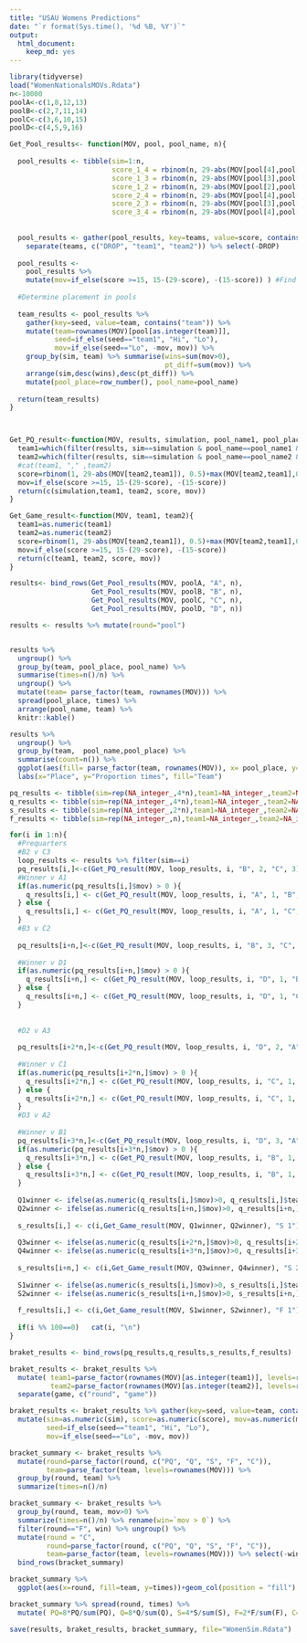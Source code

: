 ```yaml
---
title: "USAU Womens Predictions"
date: "`r format(Sys.time(), '%d %B, %Y')`"
output: 
  html_document: 
    keep_md: yes
---
```




<!-- #1 v 4  -->
<!-- #2 v 3 -->
<!-- #1 v 3 -->
<!-- #2 v 4 -->
<!-- #1 v 2 -->
<!-- #3 v 4  -->

```r
library(tidyverse)
load("WomenNationalsMOVs.Rdata")
n<-10000
poolA<-c(1,8,12,13)
poolB<-c(2,7,11,14)
poolC<-c(3,6,10,15)
poolD<-c(4,5,9,16)

Get_Pool_results<- function(MOV, pool, pool_name, n){
  
  pool_results <- tibble(sim=1:n,
                         score_1_4 = rbinom(n, 29-abs(MOV[pool[4],pool[1]]), 0.5)+max(MOV[pool[4],pool[1]],0),
                         score_1_3 = rbinom(n, 29-abs(MOV[pool[3],pool[1]]), 0.5)+max(MOV[pool[3],pool[1]],0),
                         score_1_2 = rbinom(n, 29-abs(MOV[pool[2],pool[1]]), 0.5)+max(MOV[pool[2],pool[1]],0),
                         score_2_4 = rbinom(n, 29-abs(MOV[pool[4],pool[2]]), 0.5)+max(MOV[pool[4],pool[2]],0),
                         score_2_3 = rbinom(n, 29-abs(MOV[pool[3],pool[2]]), 0.5)+max(MOV[pool[3],pool[2]],0),
                         score_3_4 = rbinom(n, 29-abs(MOV[pool[4],pool[3]]), 0.5)+max(MOV[pool[4],pool[3]],0) ) #Give MOV as advantage at beginning of game to 15.
  
  
  pool_results <- gather(pool_results, key=teams, value=score, contains("score") ) %>%
    separate(teams, c("DROP", "team1", "team2")) %>% select(-DROP) 
  
  pool_results <- 
    pool_results %>% 
    mutate(mov=if_else(score >=15, 15-(29-score), -(15-score)) ) #Find MOV
  
  #Determine placement in pools
  
  team_results <- pool_results %>%
    gather(key=seed, value=team, contains("team")) %>%
    mutate(team=rownames(MOV)[pool[as.integer(team)]],
           seed=if_else(seed=="team1", "Hi", "Lo"),
           mov=if_else(seed=="Lo", -mov, mov)) %>% 
    group_by(sim, team) %>% summarise(wins=sum(mov>0), 
                                      pt_diff=sum(mov)) %>%
    arrange(sim,desc(wins),desc(pt_diff)) %>%
    mutate(pool_place=row_number(), pool_name=pool_name) 
  
  return(team_results)
}



Get_PQ_result<-function(MOV, results, simulation, pool_name1, pool_place1, pool_name2, pool_place2 ){
  team1=which(filter(results, sim==simulation & pool_name==pool_name1 & pool_place==pool_place1) %>% .$team == rownames(MOV))
  team2=which(filter(results, sim==simulation & pool_name==pool_name2 & pool_place==pool_place2) %>% .$team == rownames(MOV))
  #cat(team1, "," ,team2)
  score=rbinom(1, 29-abs(MOV[team2,team1]), 0.5)+max(MOV[team2,team1],0)
  mov=if_else(score >=15, 15-(29-score), -(15-score))
  return(c(simulation,team1, team2, score, mov))
}

Get_Game_result<-function(MOV, team1, team2){
  team1=as.numeric(team1)
  team2=as.numeric(team2)
  score=rbinom(1, 29-abs(MOV[team2,team1]), 0.5)+max(MOV[team2,team1],0)
  mov=if_else(score >=15, 15-(29-score), -(15-score))
  return(c(team1, team2, score, mov))
}
```

```r
results<- bind_rows(Get_Pool_results(MOV, poolA, "A", n),
                    Get_Pool_results(MOV, poolB, "B", n),
                    Get_Pool_results(MOV, poolC, "C", n),
                    Get_Pool_results(MOV, poolD, "D", n))
```

```r
results <- results %>% mutate(round="pool")


results %>% 
  ungroup() %>%
  group_by(team, pool_place, pool_name) %>%
  summarise(times=n()/n) %>% 
  ungroup() %>%
  mutate(team= parse_factor(team, rownames(MOV))) %>%
  spread(pool_place, times) %>%
  arrange(pool_name, team) %>%
  knitr::kable()

results %>% 
  ungroup() %>%
  group_by(team,  pool_name,pool_place) %>%
  summarise(count=n()) %>%
  ggplot(aes(fill= parse_factor(team, rownames(MOV)), x= pool_place, y=count/n))+geom_col(  ) + facet_wrap(~pool_name)+
  labs(x="Place", y="Proportion times", fill="Team")

```


```r
pq_results <- tibble(sim=rep(NA_integer_,4*n),team1=NA_integer_,team2=NA_integer_, score=NA_integer_, mov=NA_integer_, game=NA_character_)
q_results <- tibble(sim=rep(NA_integer_,4*n),team1=NA_integer_,team2=NA_integer_, score=NA_integer_, mov=NA_integer_, game=NA_character_)
s_results <- tibble(sim=rep(NA_integer_,2*n),team1=NA_integer_,team2=NA_integer_, score=NA_integer_, mov=NA_integer_, game=NA_character_)
f_results <- tibble(sim=rep(NA_integer_,n),team1=NA_integer_,team2=NA_integer_, score=NA_integer_, mov=NA_integer_, game=NA_character_)

```

```r
for(i in 1:n){
  #Prequarters
  #B2 v C3
  loop_results <- results %>% filter(sim==i)
  pq_results[i,]<-c(Get_PQ_result(MOV, loop_results, i, "B", 2, "C", 3),"PQ 1")
  #Winner v A1
  if(as.numeric(pq_results[i,]$mov) > 0 ){
    q_results[i,] <- c(Get_PQ_result(MOV, loop_results, i, "A", 1, "B", 2),"Q 1")
  } else {
    q_results[i,] <- c(Get_PQ_result(MOV, loop_results, i, "A", 1, "C", 3),"Q 1")
  }
  #B3 v C2
  
  pq_results[i+n,]<-c(Get_PQ_result(MOV, loop_results, i, "B", 3, "C", 2),"PQ 2")
  
  #Winner v D1
  if(as.numeric(pq_results[i+n,]$mov) > 0 ){
    q_results[i+n,] <- c(Get_PQ_result(MOV, loop_results, i, "D", 1, "B", 3),"Q 2")
  } else {
    q_results[i+n,] <- c(Get_PQ_result(MOV, loop_results, i, "D", 1, "C", 2),"Q 2")
  }
  
  
  #D2 v A3
  
  pq_results[i+2*n,]<-c(Get_PQ_result(MOV, loop_results, i, "D", 2, "A", 3), "PQ 3")
  
  #Winner v C1
  if(as.numeric(pq_results[i+2*n,]$mov) > 0 ){
    q_results[i+2*n,] <- c(Get_PQ_result(MOV, loop_results, i, "C", 1, "D", 2),"Q 3")
  } else {
    q_results[i+2*n,] <- c(Get_PQ_result(MOV, loop_results, i, "C", 1, "A", 3),"Q 3")
  }
  #D3 v A2
  
  #Winner v B1
  pq_results[i+3*n,]<-c(Get_PQ_result(MOV, loop_results, i, "D", 3, "A", 2), "PQ 4")
  if(as.numeric(pq_results[i+3*n,]$mov) > 0 ){
    q_results[i+3*n,] <- c(Get_PQ_result(MOV, loop_results, i, "B", 1, "D", 3),"Q 4")
  } else {
    q_results[i+3*n,] <- c(Get_PQ_result(MOV, loop_results, i, "B", 1, "A", 2),"Q 4")
  }
  
  Q1winner <- ifelse(as.numeric(q_results[i,]$mov)>0, q_results[i,]$team1, q_results[i,]$team2)
  Q2winner <- ifelse(as.numeric(q_results[i+n,]$mov)>0, q_results[i+n,]$team1, q_results[i+n,]$team2)
  
  s_results[i,] <- c(i,Get_Game_result(MOV, Q1winner, Q2winner), "S 1")
  
  Q3winner <- ifelse(as.numeric(q_results[i+2*n,]$mov)>0, q_results[i+2*n,]$team1, q_results[i+2*n,]$team2)
  Q4winner <- ifelse(as.numeric(q_results[i+3*n,]$mov)>0, q_results[i+3*n,]$team1, q_results[i+3*n,]$team2)
  
  s_results[i+n,] <- c(i,Get_Game_result(MOV, Q3winner, Q4winner), "S 2")
  
  S1winner <- ifelse(as.numeric(s_results[i,]$mov)>0, s_results[i,]$team1, s_results[i,]$team2)
  S2winner <- ifelse(as.numeric(s_results[i+n,]$mov)>0, s_results[i+n,]$team1, s_results[i+n,]$team2)
  
  f_results[i,] <- c(i,Get_Game_result(MOV, S1winner, S2winner), "F 1")
  
  if(i %% 100==0)   cat(i, "\n")
}

```


```r
braket_results <- bind_rows(pq_results,q_results,s_results,f_results)

braket_results <- braket_results %>% 
  mutate( team1=parse_factor(rownames(MOV)[as.integer(team1)], levels=rownames(MOV)),
          team2=parse_factor(rownames(MOV)[as.integer(team2)], levels=rownames(MOV))) %>%
  separate(game, c("round", "game"))

braket_results <- braket_results %>% gather(key=seed, value=team, contains("team")) %>%
  mutate(sim=as.numeric(sim), score=as.numeric(score), mov=as.numeric(mov),
         seed=if_else(seed=="team1", "Hi", "Lo"),
         mov=if_else(seed=="Lo", -mov, mov))

bracket_summary <- braket_results %>% 
  mutate(round=parse_factor(round, c("PQ", "Q", "S", "F", "C")),
         team=parse_factor(team, levels=rownames(MOV))) %>%
  group_by(round, team) %>%
  summarize(times=n()/n) 

bracket_summary <- braket_results %>% 
  group_by(round, team, mov>0) %>%
  summarize(times=n()/n) %>% rename(win=`mov > 0`) %>% 
  filter(round=="F", win) %>% ungroup() %>% 
  mutate(round = "C", 
         round=parse_factor(round, c("PQ", "Q", "S", "F", "C")),
         team=parse_factor(team, levels=rownames(MOV))) %>% select(-win) %>%
  bind_rows(bracket_summary) 
```

```r
bracket_summary %>%
  ggplot(aes(x=round, fill=team, y=times))+geom_col(position = "fill") +scale_fill_discrete()

bracket_summary %>% spread(round, times) %>% 
  mutate( PQ=8*PQ/sum(PQ), Q=8*Q/sum(Q), S=4*S/sum(S), F=2*F/sum(F), C=C/sum(C)) %>% knitr::kable()

```

```r
save(results, braket_results, bracket_summary, file="WomenSim.Rdata")
```